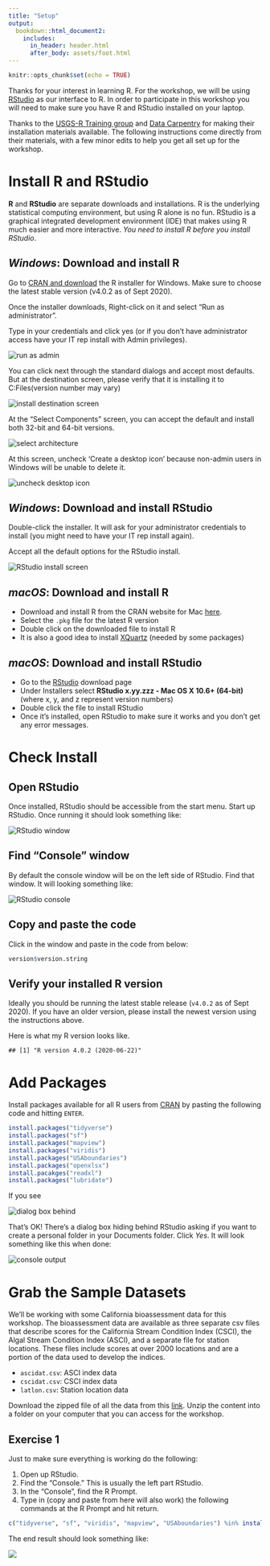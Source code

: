 ```yaml
---
title: "Setup"
output: 
  bookdown::html_document2:
    includes:
      in_header: header.html
      after_body: assets/foot.html
---
```


```r
knitr::opts_chunk$set(echo = TRUE)
```


Thanks for your interest in learning R.  For the workshop, we will be using [RStudio](https://www.rstudio.com/) as our interface to R.  In order to participate in this workshop you will need to make sure you have R and RStudio installed on your laptop.

Thanks to the [USGS-R Training group](https://owi.usgs.gov/R/training.html) and [Data Carpentry](https://datacarpentry.org/R-ecology-lesson/index.html) for making their installation materials available.  The following instructions come directly from their materials, with a few minor edits to help you get all set up for the workshop.

# Install R and RStudio

**R** and **RStudio** are separate downloads and installations. R is the underlying statistical computing environment, but using R alone is no fun. RStudio is a graphical integrated development environment (IDE) that makes using R much easier and more interactive. *You need to install R before you install RStudio*.

## *Windows*: Download and install R
Go to [CRAN and download](https://cran.rstudio.com/bin/windows/base/) the R installer for Windows. Make sure to choose the latest stable version (v4.0.2 as of Sept 2020).

Once the installer downloads, Right-click on it and select "Run as administrator". 

Type in your credentials and click yes (or if you don't have administrator access have your IT rep install with Admin privileges).

![](figure/install_open_as_admin.png#inline-img "run as admin")

You can click next through the standard dialogs and accept most defaults. But at the destination
screen, please verify that it is installing it to C:\Program Files\R (version number may vary)

![](figure/install_destination.png#inline-img "install destination screen")

At the "Select Components" screen, you can accept the default and install both 32-bit and 64-bit versions.

![](figure/install_arch_window.png#inline-img "select architecture")

At this screen, uncheck 'Create a desktop icon' because non-admin users in Windows will be unable to delete it.

![](figure/install_tasks.png#inline-img "uncheck desktop icon")


## *Windows*: Download and install RStudio
[](https://www.rstudio.com/products/rstudio/download/)

Double-click the installer. It will ask for your administrator credentials to install (you might need to have your IT rep install again). 

Accept all the default options for the RStudio install.

![](figure/install_rstudio.png#inline-img "RStudio install screen")

## *macOS*: Download and install R

 - Download and install R from the CRAN website for Mac [here](https://cran.r-project.org/bin/macosx/). 
 - Select the `.pkg` file for the latest R version
 - Double click on the downloaded file to install R
 - It is also a good idea to install [XQuartz](https://www.xquartz.org/) (needed by some packages)

## *macOS*: Download and install RStudio

 - Go to the [RStudio](https://www.rstudio.com/products/rstudio/download/#download) download page
 - Under Installers select **RStudio x.yy.zzz - Mac OS X 10.6+ (64-bit)** (where x, y, and z represent version numbers)
 - Double click the file to install RStudio
 - Once it’s installed, open RStudio to make sure it works and you don’t get any error messages.


# Check Install

## Open RStudio
Once installed, RStudio should be accessible from the start menu.  Start up RStudio.  Once running it should look something like:

![](figure/rstudio.png#inline-img "RStudio window")

## Find "Console" window
By default the console window will be on the left side of RStudio.  Find that window.  It will looking something like:  

![](figure/rstudio_console.png#inline-img "RStudio console")

## Copy and paste the code
Click in the window and paste in the code from below:


```r
version$version.string
```

## Verify your installed R version

Ideally you should be running the latest stable release (`v4.0.2` as of Sept 2020). If you have an older version, please install the newest version using the instructions above.

Here is what my R version looks like.

```
## [1] "R version 4.0.2 (2020-06-22)"
```

# Add Packages

Install packages available for all R users from [CRAN](https://cran.r-project.org/) by pasting the following code and hitting `ENTER`.


```r
install.packages("tidyverse")
install.packages("sf")
install.packages("mapview")
install.packages("viridis")
install.packages("USAboundaries")
install.packages("openxlsx")
install.pacakges("readxl")
install.packages("lubridate")

```

If you see 

![](figure/personal_library_dialog.png#inline-img "dialog box behind")

That's OK! There’s a dialog box hiding behind RStudio asking if you want to create a personal folder in your Documents folder.  Click *Yes*. It will look something like this when done:

![](figure/general_pkg_output.png#inline-img "console output")

# Grab the Sample Datasets

We'll be working with some California bioassessment data for this workshop.  The bioassessment data are available as three separate csv files that describe scores for the California Stream Condition Index (CSCI), the Algal Stream Condition Index (ASCI), and a separate file for station locations.  These files include scores at over 2000 locations and are a portion of the data used to develop the indices. 

* `ascidat.csv`: ASCI index data
* `cscidat.csv`: CSCI index data
* `latlon.csv`: Station location data

Download the zipped file of all the data from this [link](https://SCCWRP.github.io/CABW2018_R_training/data/datazip.zip).  Unzip the content into a folder on your computer that you can access for the workshop.

## Exercise 1
Just to make sure everything is working do the following:

1. Open up RStudio.
2. Find the "Console."  This is usually the left part RStudio.
3. In the "Console", find the R Prompt.
4. Type in (copy and paste from here will also work) the following commands at the R Prompt and hit return.  


```r
c("tidyverse", "sf", "viridis", "mapview", "USAboundaries") %in% installed.packages()
```

The end result should look something like:

![](figure/install_success.jpg)


